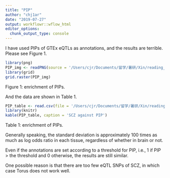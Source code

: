 ```yaml
---
title: "PIP"
author: "chj1ar"
date: "2019-07-27"
output: workflowr::wflow_html
editor_options:
  chunk_output_type: console
---
```


I have used PIPs of GTEx eQTLs as annotations, and the results are terrible. Please see Figure 1.

```r
library(png)
PIP_img <- readPNG(source = '/Users/cjr/Documents/留学/暑研/Xin/reading_materials/5th/PIP_messy.png')
library(grid)
grid.raster(PIP_img)
```

Figure 1: enrichment of PIPs.

And the data are shown in Table 1.

```r
PIP_table <- read.csv(file = '/Users/cjr/Documents/留学/暑研/Xin/reading_materials/5th/PIP_messy.csv', sep = '\t', header = TRUE)
library(knitr)
kable(PIP_table, caption = 'SCZ against PIP')
```

Table 1: enrichment of PIPs.

Generally speaking, the standard deviation is approximately 100 times as much as log odds ratio in each tissue, regardless of whether in brain or not.

Even if the annotations are set according to a threshold for PIP, i.e., 1 if PIP > the threshold and 0 otherwise, the results are still similar.

One possible reason is that there are too few eQTL SNPs of SCZ, in which case Torus does not work well.

